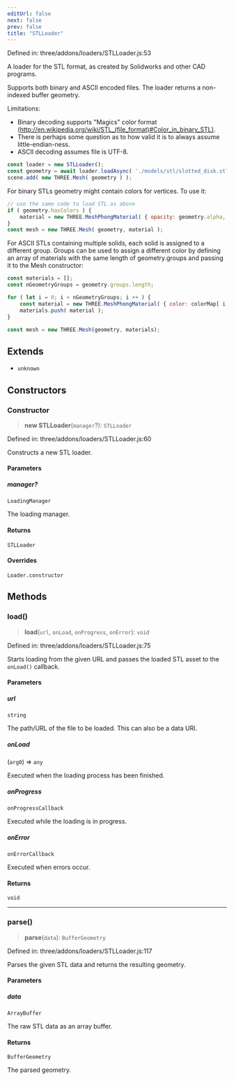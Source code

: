 ```yaml
---
editUrl: false
next: false
prev: false
title: "STLLoader"
---
```


Defined in: three/addons/loaders/STLLoader.js:53

A loader for the STL format, as created by Solidworks and other CAD programs.

Supports both binary and ASCII encoded files. The loader returns a non-indexed buffer geometry.

Limitations:
- Binary decoding supports "Magics" color format (http://en.wikipedia.org/wiki/STL_(file_format)#Color_in_binary_STL).
- There is perhaps some question as to how valid it is to always assume little-endian-ness.
- ASCII decoding assumes file is UTF-8.

```js
const loader = new STLLoader();
const geometry = await loader.loadAsync( './models/stl/slotted_disk.stl' )
scene.add( new THREE.Mesh( geometry ) );
```
For binary STLs geometry might contain colors for vertices. To use it:
```js
// use the same code to load STL as above
if ( geometry.hasColors ) {
	material = new THREE.MeshPhongMaterial( { opacity: geometry.alpha, vertexColors: true } );
}
const mesh = new THREE.Mesh( geometry, material );
```
For ASCII STLs containing multiple solids, each solid is assigned to a different group.
Groups can be used to assign a different color by defining an array of materials with the same length of
geometry.groups and passing it to the Mesh constructor:

```js
const materials = [];
const nGeometryGroups = geometry.groups.length;

for ( let i = 0; i < nGeometryGroups; i ++ ) {
	const material = new THREE.MeshPhongMaterial( { color: colorMap[ i ], wireframe: false } );
	materials.push( material );
}

const mesh = new THREE.Mesh(geometry, materials);
```

## Extends

- `unknown`

## Constructors

### Constructor

> **new STLLoader**(`manager`?): `STLLoader`

Defined in: three/addons/loaders/STLLoader.js:60

Constructs a new STL loader.

#### Parameters

##### manager?

`LoadingManager`

The loading manager.

#### Returns

`STLLoader`

#### Overrides

`Loader.constructor`

## Methods

### load()

> **load**(`url`, `onLoad`, `onProgress`, `onError`): `void`

Defined in: three/addons/loaders/STLLoader.js:75

Starts loading from the given URL and passes the loaded STL asset
to the `onLoad()` callback.

#### Parameters

##### url

`string`

The path/URL of the file to be loaded. This can also be a data URI.

##### onLoad

(`arg0`) => `any`

Executed when the loading process has been finished.

##### onProgress

`onProgressCallback`

Executed while the loading is in progress.

##### onError

`onErrorCallback`

Executed when errors occur.

#### Returns

`void`

***

### parse()

> **parse**(`data`): `BufferGeometry`

Defined in: three/addons/loaders/STLLoader.js:117

Parses the given STL data and returns the resulting geometry.

#### Parameters

##### data

`ArrayBuffer`

The raw STL data as an array buffer.

#### Returns

`BufferGeometry`

The parsed geometry.
